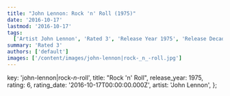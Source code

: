 ```yaml
---
title: "John Lennon: Rock 'n' Roll (1975)"
date: '2016-10-17'
lastmod: '2016-10-17'
tags:
  ['Artist John Lennon', 'Rated 3', 'Release Year 1975', 'Release Decade 1970']
summary: 'Rated 3'
authors: ['default']
images: ['/content/images/john-lennon|rock-_n_-roll.jpg']
---
```


  key: 'john-lennon|rock-_n_-roll',
  title: "Rock 'n' Roll",
  release_year: 1975,
  rating: 6,
  rating_date: '2016-10-17T00:00:00.000Z',
  artist: 'John Lennon',
};

<MusicRating data={data} />
